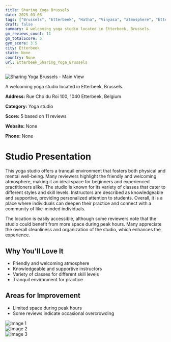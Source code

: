 ```yaml
---
title: Sharing Yoga Brussels
date: 2025-03-08
tags: ["Brussels", "Etterbeek", "Hatha", "Vinyasa", "atmosphere", "Etterbeek"]  
draft: false
summary: A welcoming yoga studio located in Etterbeek, Brussels.
gm_reviews_count: 11
gm_totalScore: 5
gym_score: 3.5
city: Etterbeek
state: None
country: None
url: Etterbeek_Sharing_Yoga_Brussels
---
```


<div className="aspect-[16/9] relative my-8">
  <img 
    src="https://lh5.googleusercontent.com/p/AF1QipO-v18FyN2SmXPOn-7vwZzGS8ws5TEH_jGii-Ja=w1920-h1080-k-no"
    alt="Sharing Yoga Brussels - Main View"
    className="object-cover absolute inset-0 w-full h-full rounded-lg"
  />
</div>

A welcoming yoga studio located in Etterbeek, Brussels.

**Address:** Rue Chp du Roi 100, 1040 Etterbeek, Belgium

**Category:** Yoga studio

**Score:** 5 based on 11 reviews

**Website:** None

**Phone:** None

# Studio Presentation

This yoga studio offers a tranquil environment that fosters both physical and mental well-being. Many reviewers highlight the friendly and welcoming atmosphere, making it an ideal space for beginners and experienced practitioners alike. The studio is known for its variety of classes that cater to different styles and skill levels. Instructors are described as knowledgeable and supportive, providing personalized attention to students. Overall, it is a place where individuals can deepen their practice and connect with a community of like-minded individuals.

The location is easily accessible, although some reviewers note that the studio could benefit from more space during peak hours. Many appreciate the overall cleanliness and organization of the studio, which enhances the experience.

## Why You'll Love It

- Friendly and welcoming atmosphere
- Knowledgeable and supportive instructors
- Variety of classes for different skill levels
- Tranquil environment for practice

## Areas for Improvement

- Limited space during peak hours
- Some reviews indicate occasional overcrowding

<div className="grid grid-cols-1 xl:grid-cols-2 gap-4 my-8">
<div className="aspect-[4/3] relative"><img src="https://lh5.googleusercontent.com/p/AF1QipOWanxESljsZYs9EQqUaaPT7mCmN9ua17LjJ2TW=w1920-h1080-k-no" alt="Image 1" className="object-cover absolute inset-0 w-full h-full rounded-lg" /></div>
<div className="aspect-[4/3] relative"><img src="https://streetviewpixels-pa.googleapis.com/v1/thumbnail?panoid=uTRV7V4fIPaID69btNUWmQ&cb_client=maps_sv.tactile.gps&w=203&h=100&yaw=286.66962&pitch=0&thumbfov=100" alt="Image 2" className="object-cover absolute inset-0 w-full h-full rounded-lg" /></div>
<div className="aspect-[4/3] relative"><img src="https://lh5.googleusercontent.com/p/AF1QipO-v18FyN2SmXPOn-7vwZzGS8ws5TEH_jGii-Ja=w1920-h1080-k-no" alt="Image 3" className="object-cover absolute inset-0 w-full h-full rounded-lg" /></div>
</div>